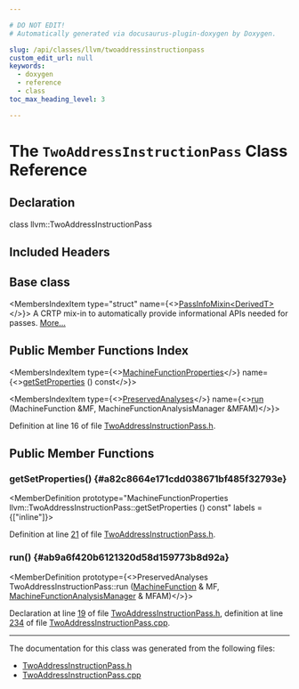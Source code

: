 ```yaml
---

# DO NOT EDIT!
# Automatically generated via docusaurus-plugin-doxygen by Doxygen.

slug: /api/classes/llvm/twoaddressinstructionpass
custom_edit_url: null
keywords:
  - doxygen
  - reference
  - class
toc_max_heading_level: 3

---
```





# The `TwoAddressInstructionPass` Class Reference

<DoxygenPage pluginConfig={pluginConfig}>



## Declaration

<CodeBlock>class llvm::TwoAddressInstructionPass</CodeBlock>

## Included Headers

<IncludesList>
<IncludesListItem
  filePath="llvm/CodeGen/TwoAddressInstructionPass.h"
  permalink="/docs/api/files/include/include/llvm/include/llvm/codegen/twoaddressinstructionpass-h"
  isLocal="true" />
</IncludesList>

## Base class

<MembersIndex>

<MembersIndexItem
  type="struct"
  name={<><a href="/docs/api/structs/llvm/passinfomixin">PassInfoMixin&lt;DerivedT&gt;</a></>}>
A CRTP mix-in to automatically provide informational APIs needed for passes. <a href="/docs/api/structs/llvm/passinfomixin/#details">More...</a>
</MembersIndexItem>

</MembersIndex>

## Public Member Functions Index

<MembersIndex>

<MembersIndexItem
  type={<><a href="/docs/api/classes/llvm/machinefunctionproperties">MachineFunctionProperties</a></>}
  name={<><a href="#a82c8664e171cdd038671bf485f32793e">getSetProperties</a> () const</>}>
</MembersIndexItem>

<MembersIndexItem
  type={<><a href="/docs/api/classes/llvm/preservedanalyses">PreservedAnalyses</a></>}
  name={<><a href="#ab9a6f420b6121320d58d159773b8d92a">run</a> (MachineFunction &amp;MF, MachineFunctionAnalysisManager &amp;MFAM)</>}>
</MembersIndexItem>

</MembersIndex>


Definition at line 16 of file <a href="/docs/api/files/include/include/llvm/include/llvm/codegen/twoaddressinstructionpass-h">TwoAddressInstructionPass.h</a>.

<SectionDefinition>

## Public Member Functions

### getSetProperties() {#a82c8664e171cdd038671bf485f32793e}

<MemberDefinition
  prototype="MachineFunctionProperties llvm::TwoAddressInstructionPass::getSetProperties () const"
  labels = {["inline"]}>

Definition at line <a href="/docs/api/files/include/include/llvm/include/llvm/codegen/twoaddressinstructionpass-h/#l00021">21</a> of file <a href="/docs/api/files/include/include/llvm/include/llvm/codegen/twoaddressinstructionpass-h">TwoAddressInstructionPass.h</a>.
</MemberDefinition>

### run() {#ab9a6f420b6121320d58d159773b8d92a}

<MemberDefinition
  prototype={<>PreservedAnalyses TwoAddressInstructionPass::run (<a href="/docs/api/classes/llvm/machinefunction">MachineFunction</a> &amp; MF, <a href="/docs/api/namespaces/llvm/#a064825a8817522ca733ac413a7122d36">MachineFunctionAnalysisManager</a> &amp; MFAM)</>}>

Declaration at line <a href="/docs/api/files/include/include/llvm/include/llvm/codegen/twoaddressinstructionpass-h/#l00019">19</a> of file <a href="/docs/api/files/include/include/llvm/include/llvm/codegen/twoaddressinstructionpass-h">TwoAddressInstructionPass.h</a>, definition at line <a href="/docs/api/files/lib/lib/codegen/twoaddressinstructionpass-cpp/#l00234">234</a> of file <a href="/docs/api/files/lib/lib/codegen/twoaddressinstructionpass-cpp">TwoAddressInstructionPass.cpp</a>.
</MemberDefinition>

</SectionDefinition>

<hr/>

The documentation for this class was generated from the following files:

<ul>
<li><a href="/docs/api/files/include/include/llvm/include/llvm/codegen/twoaddressinstructionpass-h">TwoAddressInstructionPass.h</a></li>
<li><a href="/docs/api/files/lib/lib/codegen/twoaddressinstructionpass-cpp">TwoAddressInstructionPass.cpp</a></li>
</ul>

</DoxygenPage>
